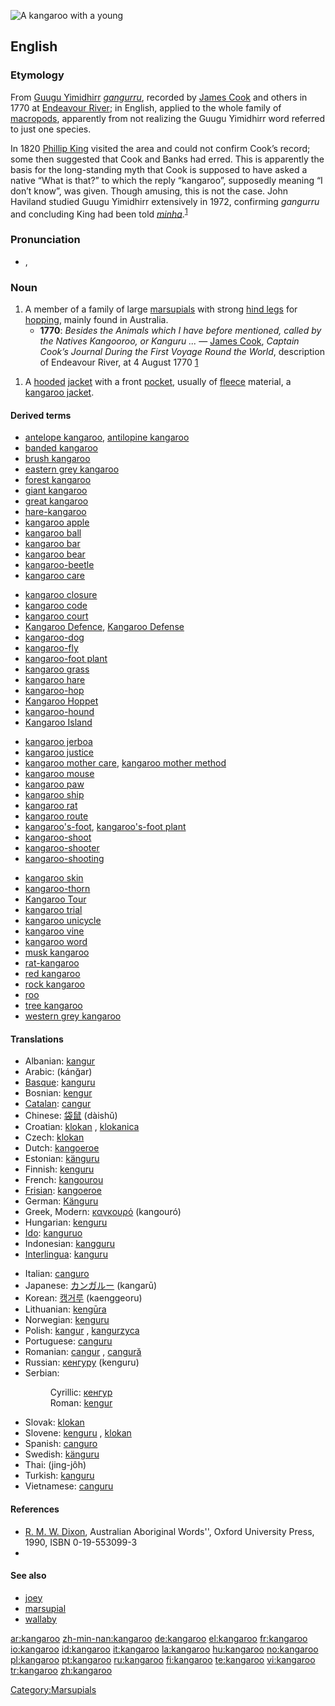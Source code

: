 [[Image:Kangaroo and joey03.jpg|thumb|A kangaroo with a young]]
{{wikipedia}}
==English==

===Etymology===
From [[Guugu Yimidhirr]] ''[[gangurru]]'', recorded by [[w:James Cook|James Cook]] and others in 1770 at [[w:Endeavour River|Endeavour River]]; in English, applied to the whole family of [[macropod]]s, apparently from not realizing the Guugu Yimidhirr word referred to just one species.<!--not etymological info: (And the pronunciation anglicized.)-->

In 1820 [[w:Phillip King|Phillip King]] visited the area and could not confirm Cook’s record; some then suggested that Cook and Banks had erred. This is apparently the basis for the long-standing myth that Cook is supposed to have asked a native “What is that?” to which the reply “kangaroo”, supposedly meaning “I don’t know”, was given. Though amusing, this is not the case. John Haviland studied Guugu Yimidhirr extensively in 1972, confirming ''gangurru'' and concluding King had been told ''[[minha]]''.<sup>[[#References|1]]</sup>

===Pronunciation===
* {{IPA|/ˌkæŋgəˈru/}}, {{SAMPA|/%k{Ng@"ru/}}

===Noun===
{{en-noun}}

# A member of a family of large [[marsupial]]s with strong [[hind leg]]s for [[hop]]ping, mainly found in Australia.
#* '''1770''': ''Besides the Animals which I have before mentioned, called by the Natives Kangooroo, or Kanguru ...'' &mdash; [[w:James Cook|James Cook]], ''Captain Cook’s Journal During the First Voyage Round the World'', description of Endeavour River, at 4 August 1770 [http://www.gutenberg.org/etext/8106]
<!--this is a picture of wallabies! [[Image:Kanguru.jpg|thumb|center|500 px|Kangaroos]]-->
# {{Canada|attributive}} A [[hood]]ed [[jacket]] with a front [[pocket]], usually of [[fleece]] material, a [[kangaroo jacket]].

====Derived terms====
{{top4}}
* [[antelope kangaroo]], [[antilopine kangaroo]]
* [[banded kangaroo]]
* [[brush kangaroo]]
* [[eastern grey kangaroo]]
* [[forest kangaroo]]
* [[giant kangaroo]]
* [[great kangaroo]]
* [[hare-kangaroo]]
* [[kangaroo apple]]
* [[kangaroo ball]]
* [[kangaroo bar]]
* [[kangaroo bear]]
* [[kangaroo-beetle]]
* [[kangaroo care]]
{{mid4}}
* [[kangaroo closure]]
* [[kangaroo code]]
* [[kangaroo court]]
* [[Kangaroo Defence]], [[Kangaroo Defense]]
* [[kangaroo-dog]]
* [[kangaroo-fly]]
* [[kangaroo-foot plant]]
* [[kangaroo grass]]
* [[kangaroo hare]]
* [[kangaroo-hop]]<!--verb-->
* [[w:Kangaroo Hoppet|Kangaroo Hoppet]]
* [[kangaroo-hound]]
* [[w:Kangaroo Island|Kangaroo Island]]
{{mid4}}
* [[kangaroo jerboa]]
* [[kangaroo justice]]
* [[kangaroo mother care]], [[kangaroo mother method]]
* [[kangaroo mouse]]
* [[kangaroo paw]]
* [[kangaroo ship]]
* [[kangaroo rat]]
* [[kangaroo route]]
* [[kangaroo's-foot]], [[kangaroo's-foot plant]]
* [[kangaroo-shoot]]
* [[kangaroo-shooter]]
* [[kangaroo-shooting]]
{{mid4}}
* [[kangaroo skin]]
* [[kangaroo-thorn]]
* [[Kangaroo Tour]]
* [[kangaroo trial]]
* [[kangaroo unicycle]]
* [[kangaroo vine]]
* [[kangaroo word]]
* [[musk kangaroo]]
* [[rat-kangaroo]]
* [[red kangaroo]]
* [[rock kangaroo]]
* [[roo]]<!--terms derived from "roo" are to be given on the page for "roo"-->
* [[tree kangaroo]]
* [[western grey kangaroo]]
{{bottom}}

====Translations====
{{trans-top|marsupial}}
* Albanian: [[kangur]] {{g|Albanian}}
* Arabic: {{Arab|[[كنغر]]}} (kánğar) {{m}}
* [[Basque]]: [[kanguru]]
* Bosnian: [[kengur]] {{m}}
* [[Catalan]]: [[cangur]] {{m}}
* Chinese: [[袋鼠]] (dàishǔ)
* Croatian: [[klokan]] {{m}}, [[klokanica]] {{f}}
* Czech: [[klokan]] {{m}}
* Dutch: [[kangoeroe]] {{m}}
* Estonian: [[känguru]]
* Finnish: [[kenguru]]
* French: [[kangourou]] {{m}}
* [[Frisian]]: [[kangoeroe]] {{m}}
* German: [[Känguru]] {{n}}
* Greek, Modern: [[καγκουρό]] (kangouró) {{n}}
* Hungarian: [[kenguru]]
* [[Ido]]: [[kanguruo]]
* Indonesian: [[kangguru]]
* [[Interlingua]]: [[kanguru]]
{{trans-mid}}
* Italian: [[canguro]] {{m}}
* Japanese: [[カンガルー]] (kangarū)
* Korean: [[캥거루]] (kaenggeoru)
* Lithuanian: [[kengūra]] {{f}}
* Norwegian: [[kenguru]] {{m}}
* Polish: [[kangur]] {{m}}, [[kangurzyca]] {{f}}
* Portuguese: [[canguru]] {{m}}
* Romanian: [[cangur]] {{m}}, [[cangură]] {{f}}
* Russian: [[кенгуру]] (kenguru) {{m}}
* Serbian:
*: Cyrillic: [[кенгур]] {{m}}
*: Roman: [[kengur]] {{m}}
* Slovak: [[klokan]] {{m}}
* Slovene: [[kenguru]] {{m}}, [[klokan]] {{m}}
* Spanish: [[canguro]] {{m}}
* Swedish: [[känguru]] {{c}}
* Thai: {{Thai|[[จิงโจ้]]}} (jing-jôh)
* Turkish: [[kanguru]]
* Vietnamese: [[canguru]]
{{trans-bottom}}

====References====
* [[w:R. M. W. Dixon|R. M. W. Dixon]], Australian Aboriginal Words'', Oxford University Press, 1990, ISBN 0-19-553099-3
* {{R:Canadian Oxford 2004}}

====See also====
* [[joey]]
* [[marsupial]]
* [[wallaby]]

[[Category:Marsupials]]

[[ar:kangaroo]]
[[zh-min-nan:kangaroo]]
[[de:kangaroo]]
[[el:kangaroo]]
[[fr:kangaroo]]
[[io:kangaroo]]
[[id:kangaroo]]
[[it:kangaroo]]
[[la:kangaroo]]
[[hu:kangaroo]]
[[no:kangaroo]]
[[pl:kangaroo]]
[[pt:kangaroo]]
[[ru:kangaroo]]
[[fi:kangaroo]]
[[te:kangaroo]]
[[vi:kangaroo]]
[[tr:kangaroo]]
[[zh:kangaroo]]